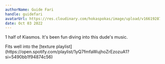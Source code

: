 ```yaml
---
authorName: Guide Fari
handle: guidefari
avatarUrl: https://res.cloudinary.com/hokaspokas/image/upload/v1661928720/bar_shpohc.png
date: Oct 03 2022
---
```

1 half of Kiasmos. It's been fun diving into this dude's music.
<Track url='https://open.spotify.com/track/4NtB3XREI3CoHnyHCI0SBJ?si=a72664e1b6454ee3' genres={['texture']}> 
    Fits well into the [texture playlist](https://open.spotify.com/playlist/1yQ7fmfaWujhoZrEzozuA1?si=5490bb1f94874c56)
</Track>